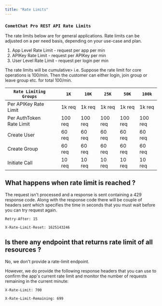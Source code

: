 ```yaml
---
title: "Rate Limits"
---
```




### `CometChat Pro REST API Rate Limits`

<Note>

The rate limits below are for general applications. Rate limits can be adjusted on a per need basis, depending on your use-case and plan.

</Note>

1. App Level Rate Limit - request per app per min
2. APIKey Rate Limit - request per APIKey per min
3. User Level Rate Limit - request per login per min

<Note>

The rate limits will be cumulative> i.e. Suppose the rate limit for core operations is 100/min. Then the customer can either login, join group or leave group etc. for total 100/min.

</Note>

| `Rate Limiting Groups`   |   | `1K`    | `10K`   | `25K`   | `50K`   | `100k`  |
| ------------------------ | - | ------- | ------- | ------- | ------- | ------- |
| Per APIKey Rate Limit    |   | 1k req  | 1k req  | 1k req  | 1k req  | 1k req  |
| Per AuthToken Rate Limit |   | 100 req | 100 req | 100 req | 100 req | 100 req |
| Create User              |   | 60 req  | 60 req  | 60 req  | 60 req  | 60 req  |
| Create Group             |   | 60 req  | 60 req  | 60 req  | 60 req  | 60 req  |
| Initiate Call            |   | 10 req  | 10 req  | 10 req  | 10 req  | 10 req  |

## What happens when rate limit is reached ?

The request isn't processed and a response is sent containing a 429 response code. Along with the response code there will be couple of headers sent which specifies the time in seconds that you must wait before you can try request again.

`Retry-After: 15`

`X-Rate-Limit-Reset: 1625143246`

## Is there any endpoint that returns rate limit of all resources ?

No, we don't provide a rate-limit endpoint.

However, we do provide the following response headers that you can use to confirm the app's current rate limit and monitor the number of requests remaining in the current minute:

`X-Rate-Limit: 700`

`X-Rate-Limit-Remaining: 699`
